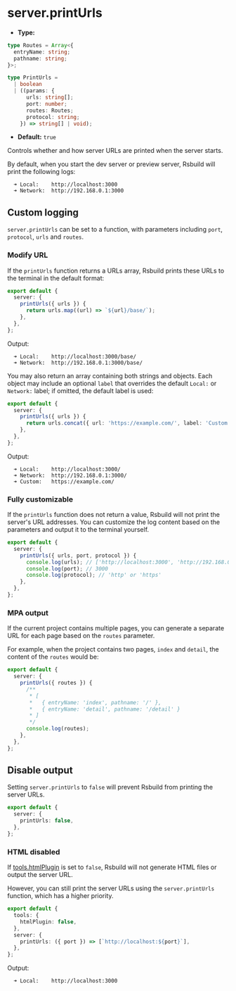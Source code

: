 # server.printUrls

- **Type:**

```ts
type Routes = Array<{
  entryName: string;
  pathname: string;
}>;

type PrintUrls =
  | boolean
  | ((params: {
      urls: string[];
      port: number;
      routes: Routes;
      protocol: string;
    }) => string[] | void);
```

- **Default:** `true`

Controls whether and how server URLs are printed when the server starts.

By default, when you start the dev server or preview server, Rsbuild will print the following logs:

```
  ➜ Local:    http://localhost:3000
  ➜ Network:  http://192.168.0.1:3000
```

## Custom logging

`server.printUrls` can be set to a function, with parameters including `port`, `protocol`, `urls` and `routes`.

### Modify URL

If the `printUrls` function returns a URLs array, Rsbuild prints these URLs to the terminal in the default format:

```ts title="rsbuild.config.ts"
export default {
  server: {
    printUrls({ urls }) {
      return urls.map((url) => `${url}/base/`);
    },
  },
};
```

Output:

```
  ➜ Local:    http://localhost:3000/base/
  ➜ Network:  http://192.168.0.1:3000/base/
```

You may also return an array containing both strings and objects. Each object may include an optional `label` that overrides the default `Local:` or `Network:` label; if omitted, the default label is used:

```ts title="rsbuild.config.ts"
export default {
  server: {
    printUrls({ urls }) {
      return urls.concat({ url: 'https://example.com/', label: 'Custom:' });
    },
  },
};
```

Output:

```
  ➜ Local:    http://localhost:3000/
  ➜ Network:  http://192.168.0.1:3000/
  ➜ Custom:   https://example.com/
```

### Fully customizable

If the `printUrls` function does not return a value, Rsbuild will not print the server's URL addresses. You can customize the log content based on the parameters and output it to the terminal yourself.

```ts title="rsbuild.config.ts"
export default {
  server: {
    printUrls({ urls, port, protocol }) {
      console.log(urls); // ['http://localhost:3000', 'http://192.168.0.1:3000']
      console.log(port); // 3000
      console.log(protocol); // 'http' or 'https'
    },
  },
};
```

### MPA output

If the current project contains multiple pages, you can generate a separate URL for each page based on the `routes` parameter.

For example, when the project contains two pages, `index` and `detail`, the content of the `routes` would be:

```ts title="rsbuild.config.ts"
export default {
  server: {
    printUrls({ routes }) {
      /**
       * [
       *   { entryName: 'index', pathname: '/' },
       *   { entryName: 'detail', pathname: '/detail' }
       * ]
       */
      console.log(routes);
    },
  },
};
```

## Disable output

Setting `server.printUrls` to `false` will prevent Rsbuild from printing the server URLs.

```ts title="rsbuild.config.ts"
export default {
  server: {
    printUrls: false,
  },
};
```

### HTML disabled

If [tools.htmlPlugin](/config/tools/html-plugin) is set to `false`, Rsbuild will not generate HTML files or output the server URL.

However, you can still print the server URLs using the `server.printUrls` function, which has a higher priority.

```ts title="rsbuild.config.ts"
export default {
  tools: {
    htmlPlugin: false,
  },
  server: {
    printUrls: ({ port }) => [`http://localhost:${port}`],
  },
};
```

Output:

```
  ➜ Local:    http://localhost:3000
```
